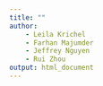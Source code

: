 ```yaml
---
title: ""
author:
    - Leila Krichel 
    - Farhan Majumder 
    - Jeffrey Nguyen 
    - Rui Zhou 
output: html_document
---
```


